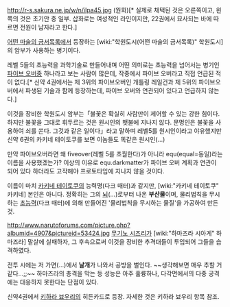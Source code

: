 http://r-s.sakura.ne.jp/w/n/ilpa45.jpg
(원화)[* 실제로 채택된 것은 오른쪽이고, 왼쪽의 것은 초기안 중 일부. 삽화로는 여성적인 라인이지만, 22권에서 묘사되는 바에 따르면 전원이 남자라고 한다.]

[[어떤 마술의 금서목록]]에서 등장하는 [wiki:"학원도시(어떤 마술의 금서목록)" 학원도시]의 암부가 사용하는 병기이다.

레벨 5들의 초능력을 과학기술로 만들어내며 어떤 의미로는 초능력을 넘어서는 병기인 [[파이브 오버]]중 하나라고 보는 사람이 많은데, 작중에서 파이브 오버라고 직접 언급된 적이 없다.[* 신약 4권에서는 제 3위의 파이브오버인 개틀링 레일건과 제 5위의 파이브오버에서 파생된 기술과 함께 등장하는데, 파이브 오버와 연관되어 있다고 언급하지 않는다.]

이것을 장비한 학원도시 암부는「불꽃은 확실히 사람만이 제어할 수 있는 강한 힘이다. 하지만 불꽃을 그대로 휘두르는 것은 원시인의 횃불에 지나지 않다. 문명인은 불꽃을 사용하여 쇠를 쏜다. 그것과 같은 일이다」라고 말하며 레벨5를 원시인이라고 야유했지만 신약 6권의 카키네 테이토쿠를 보면 이놈들도 똑같은 원시인(...)

만약 파이브오버라면 왜 fiveover(레벨 5를 초월한다)가 아니라 equ(equal=동일)라는 이름을 사용했겠는가?
이상의 이유로 equ.darkmatter가 파이브 오버 계획과 연관이 되어 있다 하더라도 고작해야 프로토타입에 지나지 않을 것이다.

이름이 마치 [[카키네 테이토쿠]]의 능력명(다크 매터)과 같지만, [wiki:"카키네 테이토쿠" 카키네] 본인은 아니다. 정확히는 그의 [[뇌]](...)로부터 나온 '''부산물'''이며, 물리법칙을 무시하는 [[초능력]](다크 매터)에 의해 만들어진 '물리법칙을 무시하는 물질'을 가공하여 만든 것.

http://www.narutoforums.com/picture.php?albumid=4907&pictureid=53424.jpg
[[무기노 시즈리]]가 [wiki:"하마즈라 시아게" 하마즈라] 말살에 실패하자, 그 후속으로써 이것을 장비한 추격대들이 투입되어 그들을 습격하였다. 

전투 시에는 저 가면(...)에서 '''날개'''가 나와서 공방을 벌인다. ~~생각해보면 매우 추할 거 같다...;;~~ 하마즈라의 총격을 막는 등 성능은 아주 훌륭하나, 다각면에서의 다중 공격에는 대응하지 못한다는 단점이 있다.

신약4권에서 [[키하라 뵤우리]]의 히든카드로 등장.
자세한 것은 키하라 뵤우리 항목 참조.


